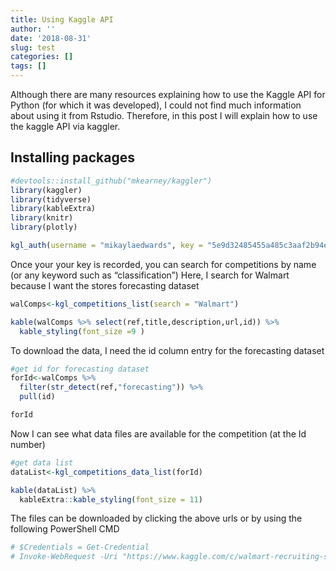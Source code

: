 ```yaml
---
title: Using Kaggle API
author: ''
date: '2018-08-31'
slug: test
categories: []
tags: []
---
```

Although there are many resources explaining how to use the Kaggle API for Python (for which it was developed), I could not find much information about using it from Rstudio. Therefore, in this post I will explain how to use the kaggle API via kaggler.


## Installing packages

```r
#devtools::install_github("mkearney/kaggler")
library(kaggler)
library(tidyverse)
library(kableExtra)
library(knitr)
library(plotly)
```


```r
kgl_auth(username = "mikaylaedwards", key = "5e9d32485455a485c3aaf2b94eee33a0")
```

Once your your key is recorded, you can search for competitions by name (or any keyword such as "classification")
Here, I search for Walmart because I want the stores forecasting dataset
```r
walComps<-kgl_competitions_list(search = "Walmart")

kable(walComps %>% select(ref,title,description,url,id)) %>%
  kable_styling(font_size =9 )
```

To download the data, I need the id column entry for the forecasting dataset
```r
#get id for forecasting dataset
forId<-walComps %>% 
  filter(str_detect(ref,"forecasting")) %>% 
  pull(id)

forId

```

Now I can see what data files are available for the competition (at the Id number)
```r
#get data list
dataList<-kgl_competitions_data_list(forId)

kable(dataList) %>% 
  kableExtra::kable_styling(font_size = 11)

```

The files can be downloaded by clicking the above urls or by using the following PowerShell CMD 

```r
# $Credentials = Get-Credential
# Invoke-WebRequest -Uri "https://www.kaggle.com/c/walmart-recruiting-store-sales-forecasting/download/features.csv.zip" -OutFile "C:/Users/username/R projects/projectname/features.csv" -Credential $Credentials
```


```r

```




